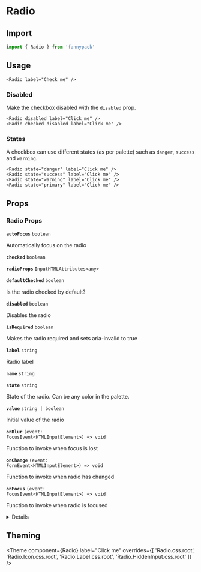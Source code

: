 
# Radio

## Import

```jsx
import { Radio } from 'fannypack'
```

## Usage

```jsx-live
<Radio label="Check me" />
```

### Disabled

Make the checkbox disabled with the `disabled` prop.

```jsx-live
<Radio disabled label="Click me" />
<Radio checked disabled label="Click me" />
```

### States

A checkbox can use different states (as per palette) such as `danger`, `success` and `warning`.

```jsx-live
<Radio state="danger" label="Click me" />
<Radio state="success" label="Click me" />
<Radio state="warning" label="Click me" />
<Radio state="primary" label="Click me" />
```

## Props

### Radio Props

<!-- Automatically generated -->

**<Code marginRight="major-1">autoFocus</Code>** <Code fontSize="150" palette="primary">boolean</Code>

Automatically focus on the radio

<Box marginBottom="major-4" />

**<Code marginRight="major-1">checked</Code>** <Code fontSize="150" palette="primary">boolean</Code>

<Box marginBottom="major-4" />

**<Code marginRight="major-1">radioProps</Code>** <Code fontSize="150" palette="primary">InputHTMLAttributes&#60;any&#62;</Code>

<Box marginBottom="major-4" />

**<Code marginRight="major-1">defaultChecked</Code>** <Code fontSize="150" palette="primary">boolean</Code>

Is the radio checked by default?

<Box marginBottom="major-4" />

**<Code marginRight="major-1">disabled</Code>** <Code fontSize="150" palette="primary">boolean</Code>

Disables the radio

<Box marginBottom="major-4" />

**<Code marginRight="major-1">isRequired</Code>** <Code fontSize="150" palette="primary">boolean</Code>

Makes the radio required and sets aria-invalid to true

<Box marginBottom="major-4" />

**<Code marginRight="major-1">label</Code>** <Code fontSize="150" palette="primary">string</Code>

Radio label

<Box marginBottom="major-4" />

**<Code marginRight="major-1">name</Code>** <Code fontSize="150" palette="primary">string</Code>

<Box marginBottom="major-4" />

**<Code marginRight="major-1">state</Code>** <Code fontSize="150" palette="primary">string</Code>

State of the radio. Can be any color in the palette.

<Box marginBottom="major-4" />

**<Code marginRight="major-1">value</Code>** <Code fontSize="150" palette="primary">string | boolean</Code>

Initial value of the radio

<Box marginBottom="major-4" />

**<Code marginRight="major-1">onBlur</Code>** <Code fontSize="150" palette="primary">(event: FocusEvent&#60;HTMLInputElement&#62;) =&#62; void</Code>

Function to invoke when focus is lost

<Box marginBottom="major-4" />

**<Code marginRight="major-1">onChange</Code>** <Code fontSize="150" palette="primary">(event: FormEvent&#60;HTMLInputElement&#62;) =&#62; void</Code>

Function to invoke when radio has changed

<Box marginBottom="major-4" />

**<Code marginRight="major-1">onFocus</Code>** <Code fontSize="150" palette="primary">(event: FocusEvent&#60;HTMLInputElement&#62;) =&#62; void</Code>

Function to invoke when radio is focused

<Box marginBottom="major-4" />

<details><Box use="summary" marginBottom="major-2">Inherits <code><strong>Box</strong></code> props</Box>

**<Code marginRight="major-1">use</Code>**

<Code isBlock palette="primary" fontSize="150" padding="minor-1" marginBottom="major-2">
{`string
  | ComponentClass<any, any>
  | FunctionComponent<any>`}
</Code>

<Box marginBottom="major-4" />

**<Code marginRight="major-1">className</Code>** <Code fontSize="150" palette="primary">string</Code>

<Box marginBottom="major-4" />

**<Code marginRight="major-1">children</Code>**

<Code isBlock palette="primary" fontSize="150" padding="minor-1" marginBottom="major-2">
{`string
  | number
  | boolean
  | {}
  | ReactElement<any, string
  | ((props: any) => ReactElement<any, string
  | ...
  | (new (props: any) => Component<any, any, any>)>)
  | (new (props: any) => Component<any, any, any>)>
  | ReactNodeArray
  | ReactPortal
  | ((props: BoxProps) => ReactNode)`}
</Code>

<Box marginBottom="major-4" />

**<Code marginRight="major-1">altitude</Code>** <Code fontSize="150" palette="primary">string</Code>

<Box marginBottom="major-4" />

**<Code marginRight="major-1">showBreakpoint</Code>** <Code fontSize="150" palette="primary">string</Code>

<Box marginBottom="major-4" />

**<Code marginRight="major-1">hiddenBreakpoint</Code>** <Code fontSize="150" palette="primary">string</Code>

<Box marginBottom="major-4" />

**<Code marginRight="major-1">overrides</Code>**

<Code isBlock palette="primary" fontSize="150" padding="minor-1" marginBottom="major-2">
{`{
  altitudes?: AltitudesThemeConfig;
  borders?: BordersThemeConfig;
  borderRadii?: BorderRadiiThemeConfig;
  breakpoints?: BreakpointsThemeConfig;
  fontSizes?: FontSizeThemeConfig;
  fontWeights?: FontWeightsThemeConfig;
  ... 66 more ...;
  Template?: TemplateThemeConfig;
}`}
</Code>

<Box marginBottom="major-4" />

**<Code marginRight="major-1">elementRef</Code>** <Code fontSize="150" palette="primary">((instance: any) =&#62; void) | RefObject&#60;any&#62;</Code>

<Box marginBottom="major-4" />

**<Code marginRight="major-1">themeKey</Code>** <Code fontSize="150" palette="primary">string</Code>

<Box marginBottom="major-4" />

</details>


## Theming

<Theme
  component={Radio}
  label="Click me"
  overrides={[
    'Radio.css.root',
    'Radio.Icon.css.root',
    'Radio.Label.css.root',
    'Radio.HiddenInput.css.root'
  ]} />
